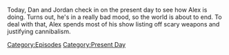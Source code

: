 {{DEFAULTSORT:
    #_EPISODE_0780:February 21, 2023
}}{{Episode
    | title           = February 21, 2023
    | caption         = Listen to this episode on [https://knowledgefight.libsyn.com/780-february-21-2023 Libsyn] [https://open.spotify.com/episode/7B1xIbiWh8OIap9T40SjLz Spotify], Read the [[Transcript/780: February 21, 2023|Unofficial Transcript]], View discussion on [https://reddit.com/11aij6a Reddit]
    | episodeNumber   = 780
    | length          = 01:19:01
    | airDate         = February 24, 2023
    | coverageDate    = February 21, 2023
    | episodeType     = [[:Category:Present Day|Present Day]]
    | appearance      = [[Vladimir Putin]], [[Donald Trump]], [[Mike Adams]]
    | previousEpisode = [[779: January 9-12, 2004]]
    | nextEpisode     = [[781: Chatting With Will Sommer]]
}}

{{Stub}}

Today, Dan and Jordan check in on the present day to see how Alex is doing.  Turns out, he's in a really bad mood, so the world is about to end.  To deal with that, Alex spends most of his show listing off scary weapons and justifying cannibalism.

[[Category:Episodes]]
[[Category:Present Day]]
